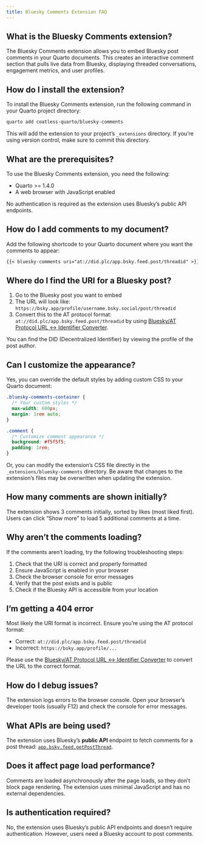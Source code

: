 ```yaml
---
title: Bluesky Comments Extension FAQ
---
```


## What is the Bluesky Comments extension?

The Bluesky Comments extension allows you to embed Bluesky post comments in your Quarto documents. This creates an interactive comment section that pulls live data from Bluesky, displaying threaded conversations, engagement metrics, and user profiles.

## How do I install the extension?

To install the Bluesky Comments extension, run the following command in your Quarto project directory:

```bash
quarto add coatless-quarto/bluesky-comments
```

This will add the extension to your project's `_extensions` directory. If you're using version control, make sure to commit this directory.

## What are the prerequisites?

To use the Bluesky Comments extension, you need the following:

- Quarto >= 1.4.0
- A web browser with JavaScript enabled

No authentication is required as the extension uses Bluesky's public API endpoints.

## How do I add comments to my document?

Add the following shortcode to your Quarto document where you want the comments to appear:

```markdown
{{< bluesky-comments uri="at://did.plc/app.bsky.feed.post/threadid" >}}
```

## Where do I find the URI for a Bluesky post?

1. Go to the Bluesky post you want to embed
2. The URL will look like: `https://bsky.app/profile/username.bsky.social/post/threadid`
3. Convert this to the AT protocol format: `at://did.plc/app.bsky.feed.post/threadid` by using [Bluesky/AT Protocol
URL ↔ Identifier Converter](https://web-apps.thecoatlessprofessor.com/bluesky/profile-or-post-to-did-at-uri.html).

You can find the DID (Decentralized Identifier) by viewing the profile of the post author.

## Can I customize the appearance?

Yes, you can override the default styles by adding custom CSS to your Quarto document:

```css
.bluesky-comments-container {
  /* Your custom styles */
  max-width: 600px;
  margin: 1rem auto;
}

.comment {
  /* Customize comment appearance */
  background: #f5f5f5;
  padding: 1rem;
}
```

Or, you can modify the extension's CSS file directly in the `_extensions/bluesky-comments` directory. Be aware that changes to the extension's files may be overwritten when updating the extension.

## How many comments are shown initially?

The extension shows 3 comments initially, sorted by likes (most liked first). Users can click "Show more" to load 5 additional comments at a time.


## Why aren't the comments loading?

If the comments aren't loading, try the following troubleshooting steps:

1. Check that the URI is correct and properly formatted
2. Ensure JavaScript is enabled in your browser
3. Check the browser console for error messages
4. Verify that the post exists and is public
5. Check if the Bluesky API is accessible from your location

## I'm getting a 404 error

Most likely the URI format is incorrect. Ensure you're using the AT protocol format:

- Correct: `at://did.plc/app.bsky.feed.post/threadid`
- Incorrect: `https://bsky.app/profile/...`

Please use the [Bluesky/AT Protocol URL ↔ Identifier Converter](https://web-apps.thecoatlessprofessor.com/bluesky/profile-or-post-to-did-at-uri.html) to convert the URL to the correct format.

## How do I debug issues?

The extension logs errors to the browser console. Open your browser's developer tools (usually F12) and check the console for error messages.

## What APIs are being used?

The extension uses Bluesky's **public API** endpoint to fetch comments for a post thread: [`app.bsky.feed.getPostThread`](https://docs.bsky.app/docs/api/app-bsky-feed-get-post-thread).

## Does it affect page load performance?

Comments are loaded asynchronously after the page loads, so they don't block page rendering. The extension uses minimal JavaScript and has no external dependencies.

## Is authentication required?

No, the extension uses Bluesky's public API endpoints and doesn't require authentication. However, users need a Bluesky account to post comments.

